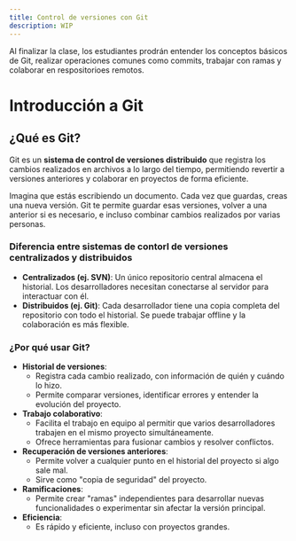 ```yaml
---
title: Control de versiones con Git
description: WIP
---
```



<Cta></Cta>

Al finalizar la clase, los estudiantes prodrán entender los conceptos básicos de Git, realizar operaciones comunes como commits, trabajar con ramas y colaborar en respositorioes remotos.

# Introducción a Git

## ¿Qué es Git?

Git es un **sistema de control de versiones distribuido** que registra los cambios realizados en archivos a lo largo del tiempo, permitiendo revertir a versiones anteriores y colaborar en proyectos de forma eficiente.

Imagina que estás escribiendo un documento. Cada vez que guardas, creas una nueva versión. Git te permite guardar esas versiones, volver a una anterior si es necesario, e incluso combinar cambios realizados por varias personas.

### Diferencia entre sistemas de contorl de versiones centralizados y distribuidos

- **Centralizados (ej. SVN)**: Un único repositorio central almacena el historial. Los desarrolladores necesitan conectarse al servidor para interactuar con él.
- **Distribuidos (ej. Git)**: Cada desarrollador tiene una copia completa del repositorio con todo el historial. Se puede trabajar offline y la colaboración es más flexible.

### ¿Por qué usar Git?

- **Historial de versiones**:
  - Registra cada cambio realizado, con información de quién y cuándo lo hizo.
  - Permite comparar versiones, identificar errores y entender la evolución del proyecto.
- **Trabajo colaborativo**:
  - Facilita el trabajo en equipo al permitir que varios desarrolladores trabajen en el mismo proyecto simultáneamente.
  - Ofrece herramientas para fusionar cambios y resolver conflictos.
- **Recuperación de versiones anteriores**:
  - Permite volver a cualquier punto en el historial del proyecto si algo sale mal.
  - Sirve como "copia de seguridad" del proyecto.
- **Ramificaciones**:
  - Permite crear "ramas" independientes para desarrollar nuevas funcionalidades o experimentar sin afectar la versión principal.
- **Eficiencia**:
  - Es rápido y eficiente, incluso con proyectos grandes.



<Cta></Cta>